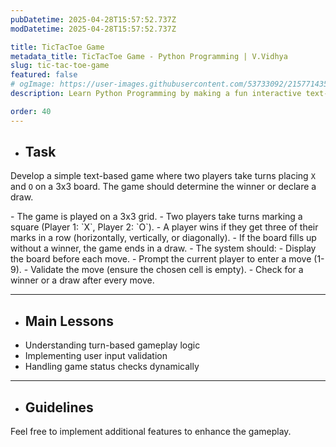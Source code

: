 ```yaml
---
pubDatetime: 2025-04-28T15:57:52.737Z
modDatetime: 2025-04-28T15:57:52.737Z

title: TicTacToe Game
metadata_title: TicTacToe Game - Python Programming | V.Vidhya
slug: tic-tac-toe-game
featured: false
# ogImage: https://user-images.githubusercontent.com/53733092/215771435-25408246-2309-4f8b-a781-1f3d93bdf0ec.png
description: Learn Python Programming by making a fun interactive text-based TicTacToe game.

order: 40
---
```



- ## Task

Develop a simple text-based <LinkMd href="https://en.wikipedia.org/wiki/Tic-tac-toe" title="Tic-Tac-Toe" /> game where two players take turns placing 
`X` and `O` on a 3x3 board. The game should determine the winner or declare a draw.

<CollapsibleSection title="Instructions">
- The game is played on a 3x3 grid.
- Two players take turns marking a square (Player 1: `X`, Player 2: `O`).
- A player wins if they get three of their marks in a row (horizontally, vertically, or diagonally).
- If the board fills up without a winner, the game ends in a draw.
- The system should: 
    - Display the board before each move. 
    - Prompt the current player to enter a move (1-9). 
    - Validate the move (ensure the chosen cell is empty). 
    - Check for a winner or a draw after every move.
</CollapsibleSection>

---

- ## Main Lessons

<ul class="list-[circle]">
    <li>Understanding turn-based gameplay logic</li>
    <li>Implementing user input validation</li>
    <li>Handling game status checks dynamically</li>
</ul>

---

- ## Guidelines

Feel free to implement additional features to enhance the gameplay.
